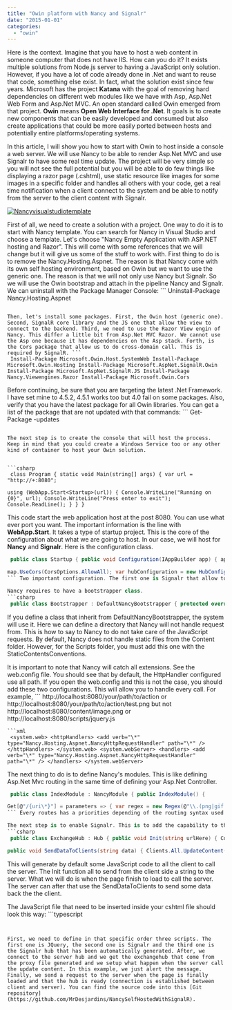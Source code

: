 ```yaml
---
title: "Owin platform with Nancy and Signalr"
date: "2015-01-01"
categories: 
  - "owin"
---
```


Here is the context. Imagine that you have to host a web content in someone computer that does not have IIS. How can you do it? It exists multiple solutions from Node.js server to having a JavaScript only solution. However, if you have a lot of code already done in .Net and want to reuse that code, something else exist. In fact, what the solution exist since few years. Microsoft has the project **Katana** with the goal of removing hard dependencies on different web modules like we have with Asp, Asp.Net Web Form and Asp.Net MVC. An open standard called Owin emerged from that project. **Owin** means **Open Web Interface for .Net**. It goals is to create new components that can be easily developed and consumed but also create applications that could be more easily ported between hosts and potentially entire platforms/operating systems.

In this article, I will show you how to start with Owin to host inside a console a web server. We will use Nancy to be able to render Asp.Net MVC and use Signalr to have some real time update. The project will be very simple so you will not see the full potential but you will be able to do few things like displaying a razor page (.cshtml), use static resource like images for some images in a specific folder and handles all others with your code, get a real time notification when a client connect to the system and be able to notify from the server to the client content with Signalr.

[![Nancyvisualstudiotemplate](http://patrickdesjardins.com/blog/wp-content/uploads/2014/10/Nancyvisualstudiotemplate-400x277.png)](http://patrickdesjardins.com/blog/owin-platform-with-nancy-and-signalr/nancyvisualstudiotemplate)

First of all, we need to create a solution with a project. One way to do it is to start with Nancy template. You can search for Nancy in Visual Studio and choose a template. Let's choose "Nancy Empty Application with ASP.NET hosting and Razor". This will come with some references that we will change but it will give us some of the stuff to work with. First thing to do is to remove the Nancy.Hosting.Aspnet. The reason is that Nancy come with its own self hosting environment, based on Owin but we want to use the generic one. The reason is that we will not only use Nancy but Signalr. So we will use the Owin bootstrap and attach in the pipeline Nancy and Signalr. We can uninstall with the Package Manager Console: ``` 
 Uninstall-Package Nancy.Hosting.Aspnet 
``` 

Then, let's install some packages. First, the Owin host (generic one). Second, SignalR core library and the JS one that allow the view to connect to the backend. Third, we need to use the Razor View engin of Nancy. This differ a little bit from Asp.Net MVC Razor. We cannot use the Asp one because it has dependencies on the Asp stack. Forth, is the Cors package that allow us to do cross-domain call. This is required by SignalR. ``` 
 Install-Package Microsoft.Owin.Host.SystemWeb Install-Package Microsoft.Owin.Hosting Install-Package Microsoft.AspNet.SignalR.Owin Install-Package Microsoft.AspNet.SignalR.JS Install-Package Nancy.Viewengines.Razor Install-Package Microsoft.Owin.Cors 
``` 

Before continuing, be sure that you are targeting the latest .Net Framework. I have set mine to 4.5.2, 4.5.1 works too but 4.0 fail on some packages. Also, verify that you have the latest package for all Owin libraries. You can get a list of the package that are not updated with that commands: ``` 
 Get-Package -updates 
``` 

The next step is to create the console that will host the process. Keep in mind that you could create a Windows Service too or any other kind of container to host your Owin solution.


```csharp
 class Program { static void Main(string[] args) { var url = "http://+:8080";

using (WebApp.Start<Startup>(url)) { Console.WriteLine("Running on {0}", url); Console.WriteLine("Press enter to exit"); Console.ReadLine(); } } } 
```

This code start the web application host at the post 8080. You can use what ever port you want. The important information is the line with **WebApp.Start**. It takes a type of startup project. This is the core of the configuration about what we are going to host. In our case, we will host for **Nancy** and **Signalr**. Here is the configuration class.


```csharp
 public class Startup { public void Configuration(IAppBuilder app) { app .Map("/signalr", map => {

map.UseCors(CorsOptions.AllowAll); var hubConfiguration = new HubConfiguration(); map.RunSignalR(hubConfiguration); }) .UseNancy(); } } 
``` Two important configuration. The first one is Signalr that allow to use Cors (cross origin references) and the second is Nancy. It is important to notice that SignalR has been defined first. This is because in the request pipeline, we want Signalr to be the first to verify if it can handle the request, and then Nancy. The reason is that in the application I am doing, I want to catch all URL and do something with them. I do not want to catch specify SignalR calls.

Nancy requires to have a bootstrapper class. 
```csharp
 public class Bootstrapper : DefaultNancyBootstrapper { protected override void ConfigureConventions(NancyConventions nancyConventions) { base.ConfigureConventions(nancyConventions); nancyConventions.StaticContentsConventions.Add(StaticContentConventionBuilder.AddDirectory("Scripts")); } } 
```

If you define a class that inherit from DefaultNancyBootstrapper, the system will use it. Here we can define a directory that Nancy will not handle request from. This is how to say to Nancy to do not take care of the JavaScript requests. By default, Nancy does not handle static files from the Content folder. However, for the Scripts folder, you must add this one with the StaticContentsConventions.

It is important to note that Nancy will catch all extensions. See the web.config file. You should see that by default, the HttpHandler configured use all path. If you open the web.config and this is not the case, you should add these two configurations. This will allow you to handle every call. For example, ``` 
 http://localhost:8080/your/path/to/action or http://localhost:8080/your/path/to/action/test.png but not http://localhost:8080/content/image.png or http://localhost:8080/scripts/jquery.js 
```  
```xml
 <system.web> <httpHandlers> <add verb="\*" type="Nancy.Hosting.Aspnet.NancyHttpRequestHandler" path="\*" /> </httpHandlers> </system.web> <system.webServer> <handlers> <add verb="\*" type="Nancy.Hosting.Aspnet.NancyHttpRequestHandler" path="\*" /> </handlers> </system.webServer> 
```


The next thing to do is to define Nancy's modules. This is like defining Asp.Net Mvc routing in the same time of defining your Asp.Net Controller.


```csharp
 public class IndexModule : NancyModule { public IndexModule() {

Get[@"/{uri\*}"] = parameters => { var regex = new Regex(@"\\.(png|gif|jpg|jpeg)$"); if (regex.IsMatch(parameters.uri)) { return View["image"]; } else { return View["content"]; } }; Get["/"] = parameters => { return View["index"]; }; } } 
``` Every routes has a priorities depending of the routing syntax used and order. In that case, I want to handle every images (which are not in the content folder, remember!) and also all other routes that will be for content. I also define a second route for the main web page. This is a case of using Owin/Nancy to handle images. Let's say that you have some logic for dynamic image or for image that are not on the server but somewhere else. This way you can have your Http Image Handler withing your code.

The next step is to enable Signalr. This is to add the capability to the server and webpage to communicate. The code will not do a lot of thing here but in fact can update the content in real time. First, in the backend you need to create a class that inherit from Hub. 
```csharp
 public class ExchangeHub : Hub { public void Init(string urlHere) { Console.WriteLine(urlHere); }

public void SendDataToClients(string data) { Clients.All.UpdateContent(data); } } 
```

This will generate by default some JavaScript code to all the client to call the server. The Init function all to send from the client side a string to the server. What we will do is when the page finish to load to call the server. The server can after that use the SendDataToClients to send some data back the the client.

The JavaScript file that need to be inserted inside your cshtml file should look this way: ```typescript
<script src="Scripts/jquery-2.1.1.js"></script> <script src="Scripts/jquery.signalR-2.1.2.js"></script> <script src="http://localhost:8080/signalr/hubs"></script> <script type="text/javascript"> $(document).ready(function () { //Set the hubs URL for the connection $.connection.hub.url = "http://localhost:8080/signalr";

// Declare a proxy to reference the hub. var chat = $.connection.exchangeHub;

// Create a function that the hub can call to broadcast messages. chat.client.UpdateContent = function (data) { alert(data); };

// Start the connection. $.connection.hub.start().done(function () {

// Call the Send method on the hub. chat.server.init("url here");

}); }); </script> 
``` 


First, we need to define in that specific order three scripts. The first one is JQuery, the second one is Signalr and the third one is the Signalr hub that has been automatically generated. After, we connect to the server hub and we get the exchangehub that come from the proxy file generated and we setup what happen when the server call the update content. In this example, we just alert the message. Finally, we send a request to the server when the page is finally loaded and that the hub is ready (connection is established between client and server). You can find the source code into this [Git repository](https://github.com/MrDesjardins/NancySelfHostedWithSignalR).
